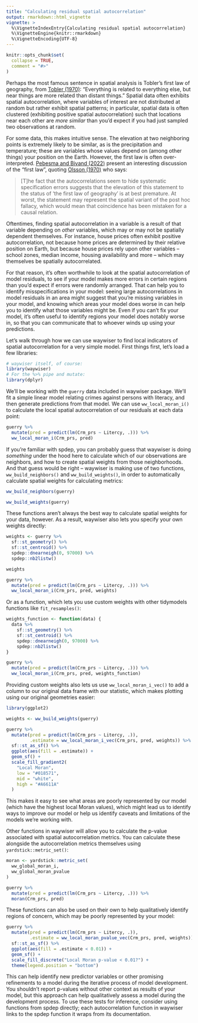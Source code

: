 ```yaml
---
title: "Calculating residual spatial autocorrelation"
output: rmarkdown::html_vignette
vignette: >
  %\VignetteIndexEntry{Calculating residual spatial autocorrelation}
  %\VignetteEngine{knitr::rmarkdown}
  %\VignetteEncoding{UTF-8}
---
```


```r
knitr::opts_chunk$set(
  collapse = TRUE,
  comment = "#>"
)
```

Perhaps the most famous sentence in spatial analysis is Tobler's first law of
geography, from [Tobler (1970)](https://doi.org/10.2307/143141): "Everything is
related to everything else, but near things are more related than distant 
things." Spatial data often exhibits spatial autocorrelation, where variables of
interest are not distributed at random but rather exhibit spatial patterns; in
particular, spatial data is often clustered (exhibiting positive spatial 
autocorrelation) such that locations near each other are _more similar_ than 
you'd expect if you had just sampled two observations at random.

For some data, this makes intuitive sense. The elevation at two neighboring 
points is extremely likely to be similar, as is the precipitation and 
temperature; these are variables whose values depend on (among other things) 
your position on the Earth. However, the first law is often over-interpreted. 
[Pebesma and Bivand (2022)](https://r-spatial.org/book/15-Measures.html) present
an interesting discussion of the "first law", quoting 
[Olsson (1970)](https://doi.org/10.2307/143140) who says:

> [T]he fact that the autocorrelations seem to hide systematic specification errors suggests that the elevation of this statement to the status of ‘the first law of geography’ is at best premature. At worst, the statement may represent the spatial variant of the post hoc fallacy, which would mean that coincidence has been mistaken for a causal relation.

Oftentimes, finding spatial autocorrelation in a variable is a result of that
variable depending on _other_ variables, which may or may not be spatially 
dependent themselves. For instance, house prices often exhibit positive 
autocorrelation, not because home prices are determined by their relative 
position on Earth, but because house prices rely upon other variables -- school
zones, median income, housing availability and more -- which may themselves
be spatially autocorrelated.

For that reason, it's often worthwhile to look at the spatial autocorrelation of
model residuals, to see if your model makes more errors in certain regions than
you'd expect if errors were randomly arranged. That can help you to identify
misspecifications in your model: seeing large autocorrelations in model 
residuals in an area might suggest that you're missing variables in your model,
and knowing which areas your model does worse in can help you to identify what
those variables might be. Even if you can't fix your model, it's often useful to
identify regions your model does notably worse in, so that you can communicate
that to whoever winds up using your predictions.

Let's walk through how we can use waywiser to find local indicators of spatial autocorrelation for a very simple model. First things first, let's load a few libraries:

```r
# waywiser itself, of course:
library(waywiser)
# For the %>% pipe and mutate:
library(dplyr)
```

We'll be working with the `guerry` data included in waywiser package. We'll fit a simple linear model relating crimes against persons with literacy, and then generate predictions from that model. We can use `ww_local_moran_i()` to calculate the local spatial autocorrelation of our residuals at each data point:

```r
guerry %>%
  mutate(pred = predict(lm(Crm_prs ~ Litercy, .))) %>% 
  ww_local_moran_i(Crm_prs, pred)
```

If you're familiar with spdep, you can probably guess that waywiser is doing _something_ under the hood here to calculate which of our observations are neighbors, and how to create spatial weights from those neighborhoods. And that guess would be right -- waywiser is making use of two functions, `ww_build_neighbors()` and `ww_build_weights()`, in order to automatically calculate spatial weights for calculating metrics:

```r
ww_build_neighbors(guerry)

ww_build_weights(guerry)
```

These functions aren't always the best way to calculate spatial weights for your data, however. As a result, waywiser also lets you specify your own weights directly:

```r
weights <- guerry %>%
  sf::st_geometry() %>%
  sf::st_centroid() %>%
  spdep::dnearneigh(0, 97000) %>%
  spdep::nb2listw()

weights

guerry %>%
  mutate(pred = predict(lm(Crm_prs ~ Litercy, .))) %>% 
  ww_local_moran_i(Crm_prs, pred, weights)
```

Or as a function, which lets you use custom weights with other tidymodels functions like `fit_resamples()`:

```r
weights_function <- function(data) {
  data %>%
    sf::st_geometry() %>%
    sf::st_centroid() %>%
    spdep::dnearneigh(0, 97000) %>%
    spdep::nb2listw()
} 

guerry %>%
  mutate(pred = predict(lm(Crm_prs ~ Litercy, .))) %>% 
  ww_local_moran_i(Crm_prs, pred, weights_function)
```


Providing custom weights also lets us use `ww_local_moran_i_vec()` to add a column to our original data frame with our statistic, which makes plotting using our original geometries easier:

```r
library(ggplot2)

weights <- ww_build_weights(guerry)

guerry %>%
  mutate(pred = predict(lm(Crm_prs ~ Litercy, .)),
         .estimate = ww_local_moran_i_vec(Crm_prs, pred, weights)) %>% 
  sf::st_as_sf() %>% 
  ggplot(aes(fill = .estimate)) +
  geom_sf() + 
  scale_fill_gradient2(
    "Local Moran", 
    low = "#018571", 
    mid = "white", 
    high = "#A6611A"
  )
```

This makes it easy to see what areas are poorly represented by our model (which have the highest local Moran values), which might lead us to identify ways to improve our model or help us identify caveats and limitations of the models we're working with.

Other functions in waywiser will allow you to calculate the p-value associated with spatial autocorrelation metrics. You can calculate these alongside the autocorrelation metrics themselves using `yardstick::metric_set()`:

```r
moran <- yardstick::metric_set(
  ww_global_moran_i,
  ww_global_moran_pvalue
)

guerry %>%
  mutate(pred = predict(lm(Crm_prs ~ Litercy, .))) %>% 
  moran(Crm_prs, pred)
```

These functions can also be used on their own to help qualitatively identify regions of concern, which may be poorly represented by your model:

```r
guerry %>%
  mutate(pred = predict(lm(Crm_prs ~ Litercy, .)),
         .estimate = ww_local_moran_pvalue_vec(Crm_prs, pred, weights)) %>% 
  sf::st_as_sf() %>% 
  ggplot(aes(fill = .estimate < 0.01)) +
  geom_sf() + 
  scale_fill_discrete("Local Moran p-value < 0.01?") + 
  theme(legend.position = "bottom")
```

This can help identify new predictor variables or other promising refinements to a model during the iterative process of model development. You shouldn't report p-values without other context as results of your model, but this approach can help qualitatively assess a model during the development process. To use these tests for inference, consider using functions from spdep directly; each autocorrelation function in waywiser links to the spdep function it wraps from its documentation.
